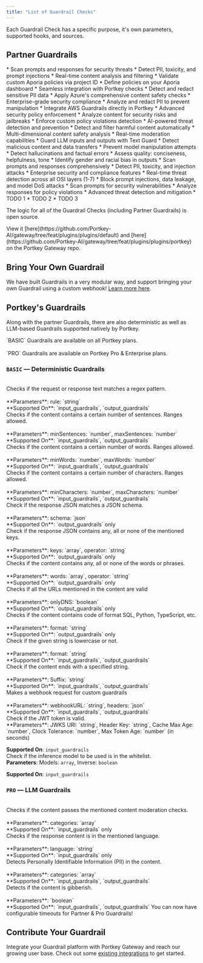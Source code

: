 ```yaml
---
title: "List of Guardrail Checks"
---
```


Each Guardrail Check has a specific purpose, it's own parameters, supported hooks, and sources.

## Partner Guardrails

<CardGroup cols={3}>
  <Card title="Acuvity" href="/integrations/guardrails/acuvity" img="/images/product/Guardrails/Acuvity.jpg">
    * Scan prompts and responses for security threats
    * Detect PII, toxicity, and prompt injections
    * Real-time content analysis and filtering
  </Card>
  <Card title="Aporia" href="/integrations/guardrails/aporia" img="/images/product/Guardrails/Aporia.jpg">
    * Validate custom Aporia policies via project ID
    * Define policies on your Aporia dashboard
    * Seamless integration with Portkey checks
  </Card>
  <Card title="Azure" href="/integrations/guardrails/azure-guardrails" img="/images/product/Guardrails/Azure.jpg" alt="Azure OpenAI">
    * Detect and redact sensitive PII data
    * Apply Azure's comprehensive content safety checks
    * Enterprise-grade security compliance
  </Card>
  <Card title="AWS Bedrock" href="/integrations/guardrails/bedrock-guardrails" img="/images/product/Guardrails/Bedrock.jpg">
    * Analyze and redact PII to prevent manipulation
    * Integrate AWS Guardrails directly in Portkey
    * Advanced security policy enforcement
  </Card>
  <Card title="Lasso Security" href="/integrations/guardrails/lasso" img="/images/product/Guardrails/Lasso.jpg">
    * Analyze content for security risks and jailbreaks
    * Enforce custom policy violations detection
    * AI-powered threat detection and prevention
  </Card>
  <Card title="Mistral" href="/integrations/guardrails/mistral" img="/images/product/Guardrails/Mistral-AI.jpg">
    * Detect and filter harmful content automatically
    * Multi-dimensional content safety analysis
    * Real-time moderation capabilities
  </Card>
  <Card title="Pangea" href="/integrations/guardrails/pangea" img="/images/product/Guardrails/Pangea.jpg">
    * Guard LLM inputs and outputs with Text Guard
    * Detect malicious content and data transfers
    * Prevent model manipulation attempts
  </Card>
  <Card title="Patronus" href="/integrations/guardrails/patronus-ai" img="/images/product/Guardrails/Patronus.jpg">
    * Detect hallucinations and factual errors
    * Assess quality: conciseness, helpfulness, tone
    * Identify gender and racial bias in outputs
  </Card>
  <Card title="Pillar" href="/integrations/guardrails/pillar" img="/images/product/Guardrails/Pillar.jpg">
    * Scan prompts and responses comprehensively
    * Detect PII, toxicity, and injection attacks
    * Enterprise security and compliance features
  </Card>
  <Card title="Palo Alto Networks Prisma AIRS" href="/integrations/guardrails/palo-alto-panw-prisma" img="/images/product/Guardrails/prisma.png" alt="PRISMA">
      * Real-time threat detection across all OSI layers (1-7)
      * Block prompt injections, data leakage, and model DoS attacks
    </Card>
  <Card title="Prompt Security" href="/integrations/guardrails/prompt-security" img="/images/product/Guardrails/PromptSecurity.jpg">
    * Scan prompts for security vulnerabilities
    * Analyze responses for policy violations
    * Advanced threat detection and mitigation
  </Card>
  <Card title="Qualifire" href="/integrations/guardrails/qualifire" img="/images/product/Guardrails/Qualifire.jpg">
    * TODO 1 
    * TODO 2
    * TODO 3
  </Card>
</CardGroup>




The logic for all of the Guardrail Checks (including Partner Guardrails) is open source.

<Info>
View it [here](https://github.com/Portkey-AI/gateway/tree/feat/plugins/plugins/default) and [here](https://github.com/Portkey-AI/gateway/tree/feat/plugins/plugins/portkey) on the Portkey Gateway repo.
</Info>

## Bring Your Own Guardrail

We have built Guardrails in a very modular way, and support bringing your own Guardrail using a custom webhook! [Learn more here](/product/guardrails/list-of-guardrail-checks/bring-your-own-guardrails).


## Portkey's Guardrails

Along with the partner Guardrails, there are also deterministic as well as LLM-based Guardrails supported natively by Portkey.

<Note>
`BASIC` Guardrails are available on all Portkey plans.<br /><br />
`PRO` Guardrails are available on Portkey Pro & Enterprise plans.
</Note>





### `BASIC` — Deterministic Guardrails
<CardGroup cols={2}>
<Card title="Regex Match">
<br />
Checks if the request or response text matches a regex pattern.<br /><br />
**Parameters**: rule: `string`<br />
**Supported On**: `input_guardrails`, `output_guardrails`
</Card>
<Card title="Sentence Count">
<br />
Checks if the content contains a certain number of sentences. Ranges allowed.<br /><br />
**Parameters**: minSentences: `number`, maxSentences: `number`<br />
**Supported On**: `input_guardrails`, `output_guardrails`
</Card>
<Card title="Word Count">
<br />
Checks if the content contains a certain number of words. Ranges allowed.<br /><br />
**Parameters**: minWords: `number`, maxWords: `number`<br />
**Supported On**: `input_guardrails`, `output_guardrails`
</Card>
<Card title="Character Count">
<br />
Checks if the content contains a certain number of characters. Ranges allowed.<br /><br />
**Parameters**: minCharacters: `number`, maxCharacters: `number`<br />
**Supported On**: `input_guardrails`, `output_guardrails`
</Card>
<Card title="JSON Schema">
<br />
Check if the response JSON matches a JSON schema.<br /><br />
**Parameters**: schema: `json`<br />
**Supported On**: `output_guardrails` only
</Card>
<Card title="JSON Keys">
<br />
Check if the response JSON contains any, all or none of the mentioned keys.<br /><br />
**Parameters**: keys: `array`, operator: `string`<br />
**Supported On**: `output_guardrails` only
</Card>
<Card title="Contains">
<br />
Checks if the content contains any, all or none of the words or phrases.<br /><br />
**Parameters**: words: `array`, operator: `string`<br />
**Supported On**: `output_guardrails` only
</Card>
<Card title="Valid URLs">
<br />
Checks if all the URLs mentioned in the content are valid<br /><br />
**Parameters**: onlyDNS: `boolean`<br />
**Supported On**: `output_guardrails` only
</Card>
<Card title="Contains Code">
<br />
Checks if the content contains code of format SQL, Python, TypeScript, etc.<br /><br />
**Parameters**: format: `string`<br />
**Supported On**: `output_guardrails` only
</Card>
<Card title="Lowercase Detection">
<br />
Check if the given string is lowercase or not.<br /><br />
**Parameters**: format: `string`<br />
**Supported On**: `input_guardrails`, `output_guardrails`
</Card>
<Card title="Ends With">
<br />
Check if the content ends with a specified string.<br /><br />
**Parameters**: Suffix: `string`<br />
**Supported On**: `input_guardrails`, `output_guardrails`
</Card>
<Card title="Webhook">
<br />
Makes a webhook request for custom guardrails<br /><br />
**Parameters**: webhookURL: `string`, headers: `json`<br />
**Supported On**: `input_guardrails`, `output_guardrails`
</Card>
<Card title="JWT Token Validator">
<br />
Check if the JWT token is valid.
<br />
**Parameters**:
JWKS URI: `string`,
Header Key: `string`,
Cache Max Age: `number`,
Clock Tolerance: `number`,
Max Token Age: `number` (in seconds)


**Supported On**: `input_guardrails`
</Card>
<Card title="Model Whitelist">
<br />
Check if the inference model to be used is in the whitelist.
<br />
**Parameters**:
Models: `array`, Inverse: `boolean`


**Supported On**: `input_guardrails`
</Card>


</CardGroup>

### `PRO` — LLM Guardrails
<CardGroup cols={2}>
<Card title="Moderate Content">
<br />
Checks if the content passes the mentioned content moderation checks.<br /><br />
**Parameters**: categories: `array`<br />
**Supported On**: `input_guardrails` only
</Card>
<Card title="Check Language">
<br />
Checks if the response content is in the mentioned language.<br /><br />
**Parameters**: language: `string`<br />
**Supported On**: `input_guardrails` only
</Card>
<Card title="Detect PII">
<br />
Detects Personally Identifiable Information (PII) in the content.<br /><br />
**Parameters**: categories: `array`<br />
**Supported On**: `input_guardrails`, `output_guardrails`
</Card>
<Card title="Detect Gibberish">
<br />
Detects if the content is gibberish.<br /><br />
**Parameters**: `boolean`<br />
**Supported On**: `input_guardrails`, `output_guardrails`
</Card>
</CardGroup>


<Note>
    You can now have configurable timeouts for Partner & Pro Guardrails!
</Note>

## Contribute Your Guardrail
Integrate your Guardrail platform with Portkey Gateway and reach our growing user base.
Check out some [existing integrations](https://github.com/portkey-ai/gateway) to get started.

